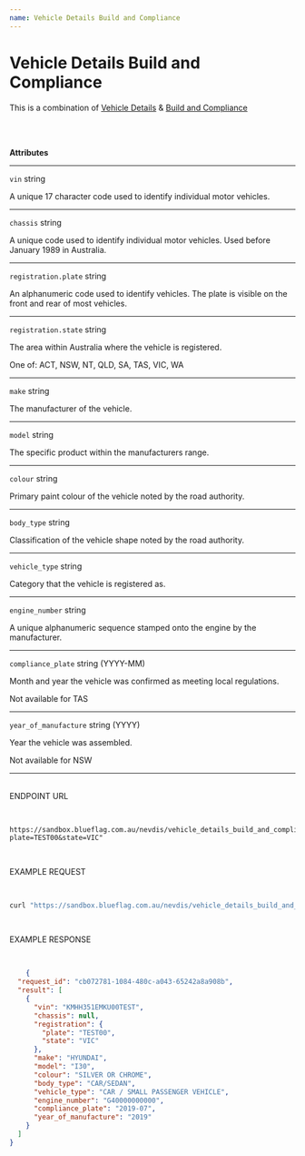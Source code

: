 ```yaml
---
name: Vehicle Details Build and Compliance
---
```




<NextSeo
    title='Vehicle Details Build and Compliance'
    description='This is a combination of Vehicle Details & Build and Compliance'
/>

<HStack>
<Box className="attributes" h="100%" px="40px" py="10px">

# Vehicle Details Build and Compliance

This is a combination of [Vehicle Details](/docs/api/products/NEVDIS/vehicle_details/) & [Build and Compliance](/docs/api/products/NEVDIS/build_and_compliance/)

<br/><br/>

**Attributes**
___

`vin` <span className="smaller-text">string</span>
<p>
A unique 17 character code used to identify individual motor vehicles.
</p>

___

`chassis` <span className="smaller-text">string</span>
<p>
A unique code used to identify individual motor vehicles. Used before January 1989 in Australia.
</p>

___

`registration.plate` <span className="smaller-text">string</span>
<p>
An alphanumeric code used to identify vehicles. The plate is visible on the front and rear of most vehicles.
</p>

___

`registration.state` <span className="smaller-text">string</span>

The area within Australia where the vehicle is registered.
<p className="smaller-text">One of: ACT, NSW, NT, QLD, SA, TAS, VIC, WA</p>

___

`make` <span className="smaller-text">string</span>
<p>
The manufacturer of the vehicle.
</p>

___

`model` <span className="smaller-text">string</span>
<p>
The specific product within the manufacturers range.
</p>

___

`colour` <span className="smaller-text">string</span>
<p>
Primary paint colour of the vehicle noted by the road authority.
</p>

___

`body_type` <span className="smaller-text">string</span>
<p>
Classification of the vehicle shape noted by the road authority.
</p>

___

`vehicle_type` <span className="smaller-text">string</span>
<p>
Category that the vehicle is registered as.
</p>

___

`engine_number` <span className="smaller-text">string</span>
<p>
A unique alphanumeric sequence stamped onto the engine by the manufacturer.
</p>

___

`compliance_plate` <span className="smaller-text">string (YYYY-MM)</span>

Month and year the vehicle was confirmed as meeting local regulations.

<p className="smaller-text">Not available for TAS</p>

___

`year_of_manufacture` <span className="smaller-text">string (YYYY)</span>

Year the vehicle was assembled.

<p className="smaller-text"> Not available for NSW </p>

___


</Box>

<Box className="box2" h="100%" px="40px" py="10px">

<br />

<div className="method-example-response">
    <div className="method-example-request-topbar">
        <div className="method-example-request-title">ENDPOINT URL</div>
    </div>
    <pre className="IntroSection-pre">

```
https://sandbox.blueflag.com.au/nevdis/vehicle_details_build_and_compliance?plate=TEST00&state=VIC"
```

</pre>
</div>

<div className="method-example-response">
    <div className="method-example-request-topbar">
        <div className="method-example-request-title">EXAMPLE REQUEST</div>
    </div>
    <pre className="IntroSection-pre">

```bash
curl "https://sandbox.blueflag.com.au/nevdis/vehicle_details_build_and_compliance?plate=TEST00&state=VIC" -H "Authorization: secret_SANDBOX_f1nlZOh0Xr1JvMgJy0d0l9i5JybnBEAYfl7isuU0_o-1GkBsaN8f"
```

</pre>
</div>

<div className="method-example-response">
    <div className="method-example-request-topbar">
        <div className="method-example-request-title">EXAMPLE RESPONSE</div>
    </div>
    <pre className="IntroSection-pre">

```json
    {
  "request_id": "cb072781-1084-480c-a043-65242a8a908b",
  "result": [
    {
      "vin": "KMHH351EMKU00TEST",
      "chassis": null,
      "registration": {
        "plate": "TEST00",
        "state": "VIC"
      },
      "make": "HYUNDAI",
      "model": "I30",
      "colour": "SILVER OR CHROME",
      "body_type": "CAR/SEDAN",
      "vehicle_type": "CAR / SMALL PASSENGER VEHICLE",
      "engine_number": "G40000000000",
      "compliance_plate": "2019-07",
      "year_of_manufacture": "2019"
    }
  ]
}
```

</pre>
</div>

</Box>

</HStack>





